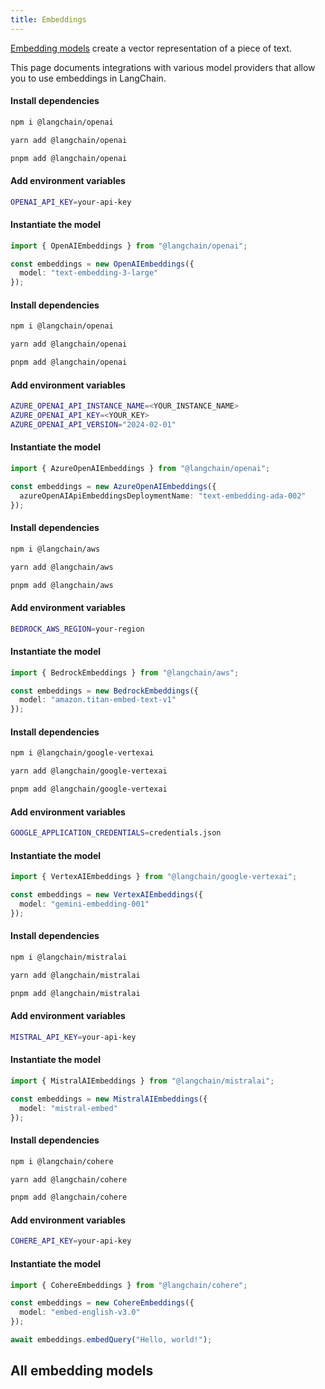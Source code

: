 ```yaml
---
title: Embeddings
---
```


[Embedding models](/oss/concepts/embedding_models) create a vector representation of a piece of text.

This page documents integrations with various model providers that allow you to use embeddings in LangChain.

<Tabs>
<Tab title="OpenAI">

#### Install dependencies

<Tabs>
<Tab title="npm">

```bash
npm i @langchain/openai
```

</Tab>
<Tab title="yarn">

```bash
yarn add @langchain/openai
```

</Tab>
<Tab title="pnpm">

```bash
pnpm add @langchain/openai
```

</Tab>
</Tabs>

#### Add environment variables

```bash
OPENAI_API_KEY=your-api-key
```

#### Instantiate the model

```typescript
import { OpenAIEmbeddings } from "@langchain/openai";

const embeddings = new OpenAIEmbeddings({
  model: "text-embedding-3-large"
});
```

</Tab>
<Tab title="Azure">

#### Install dependencies

<Tabs>
<Tab title="npm">

```bash
npm i @langchain/openai
```

</Tab>
<Tab title="yarn">

```bash
yarn add @langchain/openai
```

</Tab>
<Tab title="pnpm">

```bash
pnpm add @langchain/openai
```

</Tab>
</Tabs>

#### Add environment variables

```bash
AZURE_OPENAI_API_INSTANCE_NAME=<YOUR_INSTANCE_NAME>
AZURE_OPENAI_API_KEY=<YOUR_KEY>
AZURE_OPENAI_API_VERSION="2024-02-01"
```

#### Instantiate the model

```typescript
import { AzureOpenAIEmbeddings } from "@langchain/openai";

const embeddings = new AzureOpenAIEmbeddings({
  azureOpenAIApiEmbeddingsDeploymentName: "text-embedding-ada-002"
});
```

</Tab>
<Tab title="AWS">

#### Install dependencies

<Tabs>
<Tab title="npm">

```bash
npm i @langchain/aws
```

</Tab>
<Tab title="yarn">

```bash
yarn add @langchain/aws
```

</Tab>
<Tab title="pnpm">

```bash
pnpm add @langchain/aws
```

</Tab>
</Tabs>

#### Add environment variables

```bash
BEDROCK_AWS_REGION=your-region
```

#### Instantiate the model

```typescript
import { BedrockEmbeddings } from "@langchain/aws";

const embeddings = new BedrockEmbeddings({
  model: "amazon.titan-embed-text-v1"
});
```

</Tab>
<Tab title="VertexAI">

#### Install dependencies

<Tabs>
<Tab title="npm">

```bash
npm i @langchain/google-vertexai
```

</Tab>
<Tab title="yarn">

```bash
yarn add @langchain/google-vertexai
```

</Tab>
<Tab title="pnpm">

```bash
pnpm add @langchain/google-vertexai
```

</Tab>
</Tabs>

#### Add environment variables

```bash
GOOGLE_APPLICATION_CREDENTIALS=credentials.json
```

#### Instantiate the model

```typescript
import { VertexAIEmbeddings } from "@langchain/google-vertexai";

const embeddings = new VertexAIEmbeddings({
  model: "gemini-embedding-001"
});
```

</Tab>
<Tab title="MistralAI">

#### Install dependencies

<Tabs>
<Tab title="npm">

```bash
npm i @langchain/mistralai
```

</Tab>
<Tab title="yarn">

```bash
yarn add @langchain/mistralai
```

</Tab>
<Tab title="pnpm">

```bash
pnpm add @langchain/mistralai
```

</Tab>
</Tabs>

#### Add environment variables

```bash
MISTRAL_API_KEY=your-api-key
```

#### Instantiate the model

```typescript
import { MistralAIEmbeddings } from "@langchain/mistralai";

const embeddings = new MistralAIEmbeddings({
  model: "mistral-embed"
});
```

</Tab>
<Tab title="Cohere">

#### Install dependencies

<Tabs>
<Tab title="npm">

```bash
npm i @langchain/cohere
```

</Tab>
<Tab title="yarn">

```bash
yarn add @langchain/cohere
```

</Tab>
<Tab title="pnpm">

```bash
pnpm add @langchain/cohere
```

</Tab>
</Tabs>

#### Add environment variables

```bash
COHERE_API_KEY=your-api-key
```

#### Instantiate the model

```typescript
import { CohereEmbeddings } from "@langchain/cohere";

const embeddings = new CohereEmbeddings({
  model: "embed-english-v3.0"
});
```

</Tab>
</Tabs>

```javascript
await embeddings.embedQuery("Hello, world!");
```

## All embedding models

<Columns cols={3}>
  <Card
    title="Alibaba Tongyi"
    icon="link"
    href="/oss/integrations/text_embedding/alibaba_tongyi"
    arrow="true"
    cta="View guide"
  >
  </Card>
  <Card
    title="Azure OpenAI"
    icon="link"
    href="/oss/integrations/text_embedding/azure_openai"
    arrow="true"
    cta="View guide"
  >
  </Card>
  <Card
    title="Baidu Qianfan"
    icon="link"
    href="/oss/integrations/text_embedding/baidu_qianfan"
    arrow="true"
    cta="View guide"
  >
  </Card>
  <Card
    title="Amazon Bedrock"
    icon="link"
    href="/oss/integrations/text_embedding/bedrock"
    arrow="true"
    cta="View guide"
  >
  </Card>
  <Card
    title="ByteDance Doubao"
    icon="link"
    href="/oss/integrations/text_embedding/bytedance_doubao"
    arrow="true"
    cta="View guide"
  >
  </Card>
  <Card
    title="Cloudflare Workers AI"
    icon="link"
    href="/oss/integrations/text_embedding/cloudflare_ai"
    arrow="true"
    cta="View guide"
  >
  </Card>
  <Card
    title="Cohere"
    icon="link"
    href="/oss/integrations/text_embedding/cohere"
    arrow="true"
    cta="View guide"
  >
  </Card>
  <Card
    title="DeepInfra"
    icon="link"
    href="/oss/integrations/text_embedding/deepinfra"
    arrow="true"
    cta="View guide"
  >
  </Card>
  <Card
    title="Fireworks"
    icon="link"
    href="/oss/integrations/text_embedding/fireworks"
    arrow="true"
    cta="View guide"
  >
  </Card>
  <Card
    title="Google Generative AI"
    icon="link"
    href="/oss/integrations/text_embedding/google_generativeai"
    arrow="true"
    cta="View guide"
  >
  </Card>
  <Card
    title="Google Vertex AI"
    icon="link"
    href="/oss/integrations/text_embedding/google_vertex_ai"
    arrow="true"
    cta="View guide"
  >
  </Card>
  <Card
    title="Gradient AI"
    icon="link"
    href="/oss/integrations/text_embedding/gradient_ai"
    arrow="true"
    cta="View guide"
  >
  </Card>
  <Card
    title="HuggingFace Inference"
    icon="link"
    href="/oss/integrations/text_embedding/hugging_face_inference"
    arrow="true"
    cta="View guide"
  >
  </Card>
  <Card
    title="IBM watsonx.ai"
    icon="link"
    href="/oss/integrations/text_embedding/ibm"
    arrow="true"
    cta="View guide"
  >
  </Card>
  <Card
    title="Jina"
    icon="link"
    href="/oss/integrations/text_embedding/jina"
    arrow="true"
    cta="View guide"
  >
  </Card>
  <Card
    title="Llama CPP"
    icon="link"
    href="/oss/integrations/text_embedding/llama_cpp"
    arrow="true"
    cta="View guide"
  >
  </Card>
  <Card
    title="Minimax"
    icon="link"
    href="/oss/integrations/text_embedding/minimax"
    arrow="true"
    cta="View guide"
  >
  </Card>
  <Card
    title="MistralAI"
    icon="link"
    href="/oss/integrations/text_embedding/mistralai"
    arrow="true"
    cta="View guide"
  >
  </Card>
  <Card
    title="Mixedbread AI"
    icon="link"
    href="/oss/integrations/text_embedding/mixedbread_ai"
    arrow="true"
    cta="View guide"
  >
  </Card>
  <Card
    title="Nomic"
    icon="link"
    href="/oss/integrations/text_embedding/nomic"
    arrow="true"
    cta="View guide"
  >
  </Card>
  <Card
    title="Ollama"
    icon="link"
    href="/oss/integrations/text_embedding/ollama"
    arrow="true"
    cta="View guide"
  >
  </Card>
  <Card
    title="OpenAI"
    icon="link"
    href="/oss/integrations/text_embedding/openai"
    arrow="true"
    cta="View guide"
  >
  </Card>
  <Card
    title="Pinecone"
    icon="link"
    href="/oss/integrations/text_embedding/pinecone"
    arrow="true"
    cta="View guide"
  >
  </Card>
  <Card
    title="Prem AI"
    icon="link"
    href="/oss/integrations/text_embedding/premai"
    arrow="true"
    cta="View guide"
  >
  </Card>
  <Card
    title="Tencent Hunyuan"
    icon="link"
    href="/oss/integrations/text_embedding/tencent_hunyuan"
    arrow="true"
    cta="View guide"
  >
  </Card>
  <Card
    title="TensorFlow"
    icon="link"
    href="/oss/integrations/text_embedding/tensorflow"
    arrow="true"
    cta="View guide"
  >
  </Card>
  <Card
    title="TogetherAI"
    icon="link"
    href="/oss/integrations/text_embedding/togetherai"
    arrow="true"
    cta="View guide"
  >
  </Card>
  <Card
    title="HuggingFace Transformers"
    icon="link"
    href="/oss/integrations/text_embedding/transformers"
    arrow="true"
    cta="View guide"
  >
  </Card>
  <Card
    title="Voyage AI"
    icon="link"
    href="/oss/integrations/text_embedding/voyageai"
    arrow="true"
    cta="View guide"
  >
  </Card>
  <Card
    title="ZhipuAI"
    icon="link"
    href="/oss/integrations/text_embedding/zhipuai"
    arrow="true"
    cta="View guide"
  >
  </Card>
</Columns>
